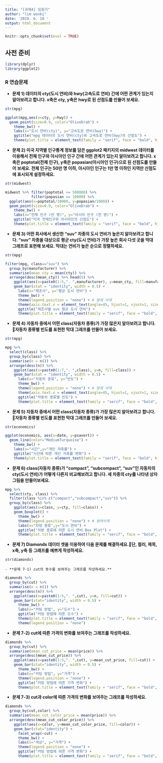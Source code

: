 ```yaml
---
title: "[과제4] 임원기"
author: "lim wonki"
date: '2019. 6. 10 '
output: html_document
---
```


```r
knitr::opts_chunk$set(eval = TRUE)
```
## 사전 준비
```r
library(dplyr)
library(ggplot2)
```

### **R 연습문제**

- **문제 1) 데이터의 cty(도시 연비)와 hwy(고속도로 연비) 간에 어떤 관계가 있는지 알아보려고 합니다. x축은 cty, y축은 hwy로 된 산점도를 만들어 보세요.**

```r
str(mpg)
```

```r
ggplot(mpg,aes(x=cty, y=hwy)) + 
  geom_point(size=0.9, color="OliveDrab") +
    theme_bw() +
    labs(x="도시 연비(cty)", y="고속도로 연비(hwy)") +
    ggtitle("mpg 데이터의 도시 연비(cty)와 고속도로 연비(hwy)의 산점도") +
    theme(plot.title = element_text(family = "serif", face = "bold", hjust = 0.5, size = 15, color = "black"))
```

- **문제 2) 미국 지역별 인구통계 정보를 담은 ggplot2 패키지의 midwest 데이터를 이용해서 전체 인구와 아시아인 인구 간에 어떤 관계가 있는지 알아보려고 합니다. x축은 poptotal(전체 인구), y축은 popasian(아시아인 인구)으로 된 산점도를 만들어 보세요. 전체 인구는 50만 명 이하, 아시아인 인구는 1만 명 이하인 지역만 산점도에 표시되게 설정하세요.**

```r
str(midwest)
```

```r
midwest %>% filter(poptotal <= 500000) %>% 
            filter(popasian <= 10000) %>%
  ggplot(aes(x=poptotal/10000, y=popasian/1000)) + 
  geom_point(size=0.9, color="OliveDrab") + 
    theme_bw() +
    labs(x="전체 인구 (만 명)", y="아시아 인구 (천 명)") +
    ggtitle("미국 전체인구와 아시아인의 산점도") +
    theme(plot.title = element_text(family = "serif", face = "bold", hjust = 0.5, size = 15, color = "black"))
```

- **문제 3) 어떤 회사에서 생산한 "suv" 차종의 도시 연비가 높은지 알아보려고 합니다. "suv" 차종을 대상으로 평균 cty(도시 연비)가 가장 높은 회사 다섯 곳을 막대 그래프로 표현해 보세요. 막대는 연비가 높은 순으로 정렬하세요.**
```r
str(mpg)
```

```r
filter(mpg, class=="suv") %>% 
  group_by(manufacturer) %>% 
  summarise(mean_cty = mean(cty)) %>%
  arrange(desc(mean_cty)) %>% head(5) %>% 
    ggplot(aes(x=paste0(1:5,". ",manufacturer), y=mean_cty, fill=manufacturer)) +
    geom_bar(stat = "identity", width = 0.5) +
      labs(x="제조사", y="평균 도시 연비") +
      theme_bw() +     
      theme(legend.position = "none") + # 범례 삭제
      theme(axis.text.x = element_text(angle=45, hjust=1, vjust=1, size = 10, face = "bold.italic")) + 
      ggtitle("제조사별 suv 평균 도시 연비") +
      theme(plot.title = element_text(family = "serif", face = "bold", hjust = 0.5, size = 15, color = "black"))
```

- **문제 4) 자동차 중에서 어떤 class(자동차 종류)가 가장 많은지 알아보려고 합니다. 자동차 종류별 빈도를 표현한 막대 그래프를 만들어 보세요.**
```r
str(mpg)
```

```r
mpg %>% 
  select(class) %>% 
  group_by(class) %>%
  summarise(n = n()) %>%
  arrange(desc(n)) %>% 
    ggplot(aes(x=paste0(1:7,". ",class), y=n, fill=class)) + 
    geom_bar(stat = "identity", width = 0.5) +
      labs(x="자동차 종류", y="빈도") +
      theme_bw() +                         
      theme(legend.position = "none") + # 범례 삭제
      theme(axis.text.x = element_text(angle=45, hjust=1, vjust=1, size = 10, face = "bold.italic")) +
      ggtitle("자동차 종류별 빈도") +
      theme(plot.title = element_text(family = "serif", face = "bold", hjust = 0.5, size = 15, color = "black"))
```

- **문제 5) 자동차 중에서 어떤 class(자동차 종류)가 가장 많은지 알아보려고 합니다. 자동차 종류별 빈도를 표현한 막대 그래프를 만들어 보세요.**

```r
str(economics)
```

```r
ggplot(economics, aes(x=date, y=psavert)) + 
  geom_line(color="MediumTurquoise") +
    theme_bw() +
    labs(x="시간",y="개인 저축률") +
    ggtitle("시간에 따른 개인 저축률 변화") +
    theme(plot.title = element_text(family = "serif", face = "bold", hjust = 0.5, size = 15, color = "black"))
```

- **문제 6) class(자동차 종류)가 "compact", "subcompact", "suv"인 자동차의 cty(도시 연비)가 어떻게 다른지 비교해보려고 합니다. 세 차종의 cty를 나타낸 상자 그림을 만들어보세요.**

```r
mpg %>% 
  select(cty, class) %>%
  filter(class %in% c("compact","subcompact","suv")) %>%
  group_by(class) %>% 
    ggplot(aes(x=class, y=cty, fill=class)) + 
    geom_boxplot() +
      theme_bw() +
      theme(legend.position = "none") + # 범례삭제
      labs(x="차량 종류",y="도시 연비") +
      ggtitle("차량 종류에 따른 도시 연비 Box Plot") +
      theme(plot.title = element_text(family = "serif", face = "bold", hjust = 0.5, size = 15, color = "black"))
```

- **문제 7) Diamonds 데이터 셋을 이용하여 다음 문제를 해결하세요.단, 컬러, 제목, x축, y축 등 그래프를 예쁘게 작성하세요.**

```r
str(diamonds)
```
    - **문제 7-1) cut의 돗수를 보여주는 그래프를 작성하세요.**
```r
diamonds %>% 
  group_by(cut) %>% 
  summarise(n = n()) %>%
  arrange(desc(n)) %>%
    ggplot(aes(x=paste0(1:5,". ",cut), y=n, fill=cut)) + 
    geom_bar(stat="identity", width = 0.5) +
      theme_bw() +
      labs(x="커팅 방법", y="도수") +
      ggtitle("커팅 방법에 따른 도수") +
      theme(plot.title = element_text(family = "serif", face = "bold", hjust = 0.5, size = 15, color = "black")) +
      theme(legend.position = "none")

```
    
  - **문제 7-2) cut에 따른 가격의 변화를 보여주는 그래프를 작성하세요.**
```r
diamonds %>% 
  group_by(cut) %>% 
  summarise(mean_cut_price = mean(price)) %>%
  arrange(desc(mean_cut_price)) %>%
    ggplot(aes(x=paste0(1:5,". ",cut), y=mean_cut_price, fill=cut)) + 
    geom_bar(stat="identity", width = 0.5) + 
      theme_bw() +
      labs(x="커팅 방법", y="가격") +
      theme(legend.position = "none") +
      ggtitle("커팅 방법에 따른 가격 변화") +
      theme(plot.title = element_text(family = "serif", face = "bold", hjust = 0.5, size = 15, color = "black"))
```
    
    
   - **문제 7-3) cut과 color에 따른 가격의 변화를 보여주는 그래프를 작성하세요.**
```r
diamonds %>%
  group_by(cut,color) %>%
  summarise(mean_cut_color_price = mean(price)) %>% 
  arrange(desc(mean_cut_color_price)) %>%
    ggplot(aes(x=color, y=mean_cut_color_price, fill=color)) +
    geom_bar(stat="identity") +
      facet_wrap(~cut) +
      theme_bw() +
      labs(x="색상", y="가격") +
      theme(legend.position = "none") +
      ggtitle("커팅 방법에 따른 가격 변화") +
      theme(plot.title = element_text(family = "serif", face = "bold", hjust = 0.5, size = 15, color = "black"))
```

